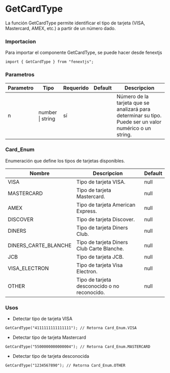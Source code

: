 # GetCardType

La función GetCardType permite identificar el tipo de tarjeta (VISA, Mastercard, AMEX, etc.) a partir de un número dado.

### Importacion

Para importar el componente GetCardType, se puede hacer desde fenextjs

```tsx copy
import { GetCardType } from "fenextjs";
```

### Parametros

| Parametro | Tipo             | Requerido | Default | Descripcion                                                                                             |
| --------- | ---------------- | --------- | ------- | ------------------------------------------------------------------------------------------------------- |
| n         | number \| string | sí        |         | Número de la tarjeta que se analizará para determinar su tipo. Puede ser un valor numérico o un string. |

### Card_Enum

Enumeración que define los tipos de tarjetas disponibles.

| Nombre               | Descripcion                                  | Default |
| -------------------- | -------------------------------------------- | ------- |
| VISA                 | Tipo de tarjeta VISA.                        | null    |
| MASTERCARD           | Tipo de tarjeta Mastercard.                  | null    |
| AMEX                 | Tipo de tarjeta American Express.            | null    |
| DISCOVER             | Tipo de tarjeta Discover.                    | null    |
| DINERS               | Tipo de tarjeta Diners Club.                 | null    |
| DINERS_CARTE_BLANCHE | Tipo de tarjeta Diners Club Carte Blanche.   | null    |
| JCB                  | Tipo de tarjeta JCB.                         | null    |
| VISA_ELECTRON        | Tipo de tarjeta Visa Electron.               | null    |
| OTHER                | Tipo de tarjeta desconocido o no reconocido. | null    |

### Usos

- Detectar tipo de tarjeta VISA

```tsx copy
GetCardType("4111111111111111"); // Retorna Card_Enum.VISA
```

- Detectar tipo de tarjeta Mastercard

```tsx copy
GetCardType("5500000000000004"); // Retorna Card_Enum.MASTERCARD
```

- Detectar tipo de tarjeta desconocida

```tsx copy
GetCardType("1234567890"); // Retorna Card_Enum.OTHER
```
